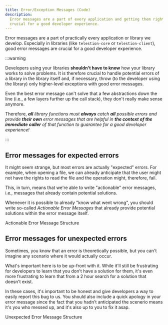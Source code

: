 ```yaml
---
title: Error/Exception Messages (Code)
description:
  Error messages are a part of every application and getting them right is
  crucial for a good developer experience.
---
```


<!--
Concept
=======

=== When to use this template:
Use this template when you need to describe a concept, technology,
or something similar. In other words: whenever you need to write an
article that describes a concept where the concept's name can be the
article's title (e.g., "Vert. x", "Verticle", "Event Bus")

=== When not to use this template:
Do not use these templates for articles that give context on how
to use/approach the topic. Instead, it would be best if you used a guide for that.

Writing a guide and a concept article are not mutually exclusive. Instead,
you should, in most cases, write both, where the concept gives a brief overview
of what it is, and the guide is a longer article explaining best practices on using
it.

E.g.:
Concept: Event Bus
Guide: Interacting with the Event Bus


=== Writing tips:
- Write in the present tense
- Use neutral pronouns (they/them instead of he/she and him/her)
- Be respectful to everyone
- Be aware of the potential for cultural misunderstandings
-->

<!-- Relevant imports: -->


<!-- Brief Description (1-3 lines) of the concept: -->

Error messages are a part of practically every application or library we
develop. Especially in libraries (like `telestion-core` or `telestion-client`),
good error messages are crucial for a good developer experience.

:::warning

Developers using your libraries **shouldn't have to know** how your library
works to solve problems. It is therefore crucial to handle potential errors of a
library in the library itself and, if necessary, throw (to the developer using
the library) only higher-level exceptions with good error messages.

Even the best error message can't solve that a few abstractions down the line
(i.e., a few layers further up the call stack), they don't really make sense
anymore.

Therefore, _**all** library functions must **always** catch **all** possible
errors and provide **their own** error messages that are helpful in **the
context of the immediate caller** of that function to guarantee for a good
developer experience!_

:::

## Error messages for expected errors

It might seem strange, but most errors are actually "expected" errors. For
example, when opening a file, we can already anticipate that the user might not
have the rights to read the file and the operation might, therefore, fail.

This, in turn, means that we're able to write "actionable" error messages, i.e.,
messages that already contain potential solutions.

Whenever it is possible to already "know what went wrong", you should write
so-called _Actionable Error Messages_ that already provide potential solutions
within the error message itself.

<Reference to="/internal/references/actionable-error-message-structure">
	Actionable Error Message Structure
</Reference>

## Error messages for unexpected errors

Sometimes, you know that an error is theoretically possible, but you can't
imagine any scenario where it would actually occur.

What's important here is to be up-front with it. While it'll still be
frustrating for developers to learn that you don't have a solution for them,
it's even more frustrating to learn that from a 2 hour search for a solution
that doesn't exist.

In these cases, it's important to be honest and give developers a way to easily
report this bug to us. You should also include a quick apology in your error
message since the fact that you hadn't anticipated the scenerio means it's you
who messed up, and it's also up to you to fix it asap.

<Reference to="/internal/references/unexpected-error-message-structure">
	Unexpected Error Message Structure
</Reference>

<!-- ## See also -->

<!--
Snippets
--------

<Reference to="../other-article">
    Relative Link to other article
</Reference>

<Reference to="https://www.example.com">
    Example Website
</Reference>
-->
